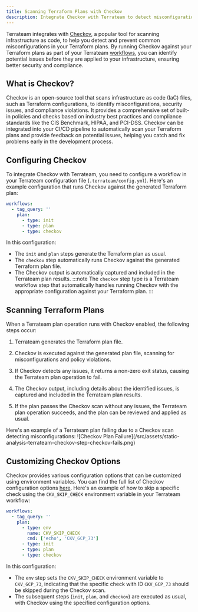 ```yaml
---
title: Scanning Terraform Plans with Checkov
description: Integrate Checkov with Terrateam to detect misconfigurations in your Terraform plans
---
```



Terrateam integrates with [Checkov](https://www.checkov.io/), a popular tool for scanning infrastructure as code, to help you detect and prevent common misconfigurations in your Terraform plans. By running Checkov against your Terraform plans as part of your Terrateam [workflows](/reference/configuration/workflows), you can identify potential issues before they are applied to your infrastructure, ensuring better security and compliance.

## What is Checkov?
Checkov is an open-source tool that scans infrastructure as code (IaC) files, such as Terraform configurations, to identify misconfigurations, security issues, and compliance violations. It provides a comprehensive set of built-in policies and checks based on industry best practices and compliance standards like the CIS Benchmark, HIPAA, and PCI-DSS.
Checkov can be integrated into your CI/CD pipeline to automatically scan your Terraform plans and provide feedback on potential issues, helping you catch and fix problems early in the development process.

## Configuring Checkov
To integrate Checkov with Terrateam, you need to configure a workflow in your Terrateam configuration file (`.terrateam/config.yml`).
Here's an example configuration that runs Checkov against the generated Terraform plan:
```yaml
workflows:
  - tag_query: ''
    plan:
      - type: init
      - type: plan
      - type: checkov
```
In this configuration:
- The `init` and `plan` steps generate the Terraform plan as usual.
- The `checkov` step automatically runs Checkov against the generated Terraform plan file.
- The Checkov output is automatically captured and included in the Terrateam plan results.
:::note
The `checkov` step type is a Terrateam workflow step that automatically handles running Checkov with the appropriate configuration against your Terraform plan.
:::

## Scanning Terraform Plans
When a Terrateam plan operation runs with Checkov enabled, the following steps occur:
<Steps>
1. Terrateam generates the Terraform plan file.

2. Checkov is executed against the generated plan file, scanning for misconfigurations and policy violations.

3. If Checkov detects any issues, it returns a non-zero exit status, causing the Terrateam plan operation to fail.

4. The Checkov output, including details about the identified issues, is captured and included in the Terrateam plan results.

5. If the plan passes the Checkov scan without any issues, the Terrateam plan operation succeeds, and the plan can be reviewed and applied as usual.
</Steps>
Here's an example of a Terrateam plan failing due to a Checkov scan detecting misconfigurations:
![Checkov Plan Failure](/src/assets/static-analysis-terrateam-checkov-step-checkov-fails.png)

## Customizing Checkov Options
Checkov provides various configuration options that can be customized using environment variables. You can find the full list of Checkov configuration options [here](https://www.checkov.io/2.Basics/CLI%20Command%20Reference.html#cli-command-reference).
Here's an example of how to skip a specific check using the `CKV_SKIP_CHECK` environment variable in your Terrateam workflow:
```yaml
workflows:
  - tag_query: ''
    plan:
      - type: env
        name: CKV_SKIP_CHECK
        cmd: ['echo', 'CKV_GCP_73']
      - type: init
      - type: plan
      - type: checkov
```
In this configuration:
- The `env` step sets the `CKV_SKIP_CHECK` environment variable to `CKV_GCP_73`, indicating that the specific check with ID `CKV_GCP_73` should be skipped during the Checkov scan.
- The subsequent steps (`init`, `plan`, and `checkov`) are executed as usual, with Checkov using the specified configuration options.
